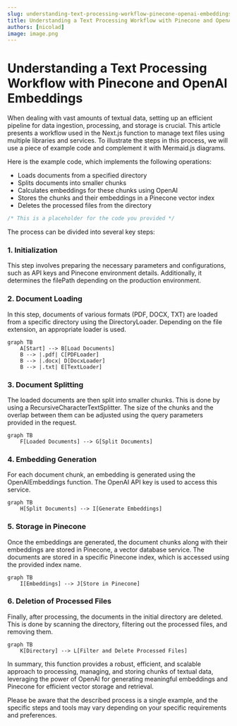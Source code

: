 ```yaml
---
slug: understanding-text-processing-workflow-pinecone-openai-embeddings
title: Understanding a Text Processing Workflow with Pinecone and OpenAI Embeddings
authors: [nicolad]
image: image.png
---
```


# Understanding a Text Processing Workflow with Pinecone and OpenAI Embeddings

When dealing with vast amounts of textual data, setting up an efficient pipeline for data ingestion, processing, and storage is crucial. This article presents a workflow used in the Next.js function to manage text files using multiple libraries and services. To illustrate the steps in this process, we will use a piece of example code and complement it with Mermaid.js diagrams.

Here is the example code, which implements the following operations:

- Loads documents from a specified directory
- Splits documents into smaller chunks
- Calculates embeddings for these chunks using OpenAI
- Stores the chunks and their embeddings in a Pinecone vector index
- Deletes the processed files from the directory

```javascript
/* This is a placeholder for the code you provided */
```

The process can be divided into several key steps:

### 1. Initialization

This step involves preparing the necessary parameters and configurations, such as API keys and Pinecone environment details. Additionally, it determines the filePath depending on the production environment.

### 2. Document Loading

In this step, documents of various formats (PDF, DOCX, TXT) are loaded from a specific directory using the DirectoryLoader. Depending on the file extension, an appropriate loader is used.

```mermaid
graph TB
    A[Start] --> B[Load Documents]
    B --> |.pdf| C[PDFLoader]
    B --> |.docx| D[DocxLoader]
    B --> |.txt| E[TextLoader]
```

### 3. Document Splitting

The loaded documents are then split into smaller chunks. This is done by using a RecursiveCharacterTextSplitter. The size of the chunks and the overlap between them can be adjusted using the query parameters provided in the request.

```mermaid
graph TB
    F[Loaded Documents] --> G[Split Documents]
```

### 4. Embedding Generation

For each document chunk, an embedding is generated using the OpenAIEmbeddings function. The OpenAI API key is used to access this service.

```mermaid
graph TB
    H[Split Documents] --> I[Generate Embeddings]
```

### 5. Storage in Pinecone

Once the embeddings are generated, the document chunks along with their embeddings are stored in Pinecone, a vector database service. The documents are stored in a specific Pinecone index, which is accessed using the provided index name.

```mermaid
graph TB
    I[Embeddings] --> J[Store in Pinecone]
```

### 6. Deletion of Processed Files

Finally, after processing, the documents in the initial directory are deleted. This is done by scanning the directory, filtering out the processed files, and removing them.

```mermaid
graph TB
    K[Directory] --> L[Filter and Delete Processed Files]
```

In summary, this function provides a robust, efficient, and scalable approach to processing, managing, and storing chunks of textual data, leveraging the power of OpenAI for generating meaningful embeddings and Pinecone for efficient vector storage and retrieval.

Please be aware that the described process is a single example, and the specific steps and tools may vary depending on your specific requirements and preferences.
